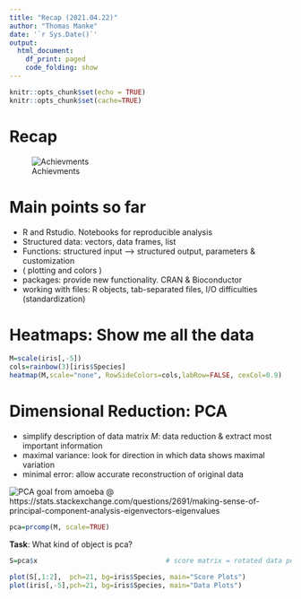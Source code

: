 ```yaml
---
title: "Recap (2021.04.22)"
author: "Thomas Manke"
date: '`r Sys.Date()`'
output:
  html_document:
    df_print: paged
    code_folding: show
---
```

```r
knitr::opts_chunk$set(echo = TRUE)
knitr::opts_chunk$set(cache=TRUE)
```

# Recap

![Achievments](../images/sample_plots.png)


# Main points so far
* R and Rstudio. Notebooks for reproducible analysis
* Structured data: vectors, data frames, list 
* Functions: structured input --> structured output, parameters & customization
* ( plotting and colors )
* packages: provide new functionality. CRAN & Bioconductor
* working with files: R objects, tab-separated files, I/O difficulties (standardization)

# Heatmaps: Show me all the data

```r
M=scale(iris[,-5])
cols=rainbow(3)[iris$Species]
heatmap(M,scale="none", RowSideColors=cols,labRow=FALSE, cexCol=0.9)
```

# Dimensional Reduction: PCA

* simplify description of data matrix $M$: data reduction & extract most important information
* maximal variance: look for direction in which data shows maximal variation
* minimal error: allow accurate reconstruction of original data 

![PCA goal](../images/PCA.gif)
from amoeba @ https://stats.stackexchange.com/questions/2691/making-sense-of-principal-component-analysis-eigenvectors-eigenvalues
```r
pca=prcomp(M, scale=TRUE)
```

**Task**: What kind of object is pca?

```r
S=pca$x                                # score matrix = rotated data points

```

```r
plot(S[,1:2],  pch=21, bg=iris$Species, main="Score Plots") 
plot(iris[,-5],pch=21, bg=iris$Species, main="Data Plots") 
```
